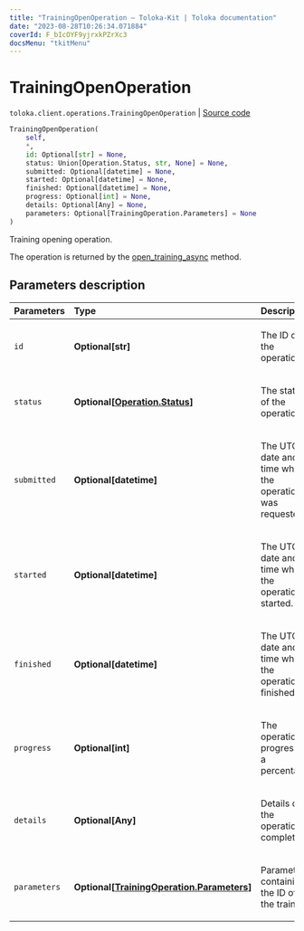 ```yaml
---
title: "TrainingOpenOperation — Toloka-Kit | Toloka documentation"
date: "2023-08-28T10:26:34.071884"
coverId: F_bIcOYF9yjrxkPZrXc3
docsMenu: "tkitMenu"
---
```


# TrainingOpenOperation

`toloka.client.operations.TrainingOpenOperation` | [Source code](https://github.com/Toloka/toloka-kit/blob/v1.2.1/src/client/operations.py#L264)

```python
TrainingOpenOperation(
    self,
    *,
    id: Optional[str] = None,
    status: Union[Operation.Status, str, None] = None,
    submitted: Optional[datetime] = None,
    started: Optional[datetime] = None,
    finished: Optional[datetime] = None,
    progress: Optional[int] = None,
    details: Optional[Any] = None,
    parameters: Optional[TrainingOperation.Parameters] = None
)
```

Training opening operation.

The operation is returned by the [open_training_async](/docs/toloka-kit/reference/toloka.client.TolokaClient.open_training_async) method.

## Parameters description

| Parameters | Type | Description |
| :----------| :----| :-----------|
`id`|**Optional\[str\]**|<p>The ID of the operation.</p>
`status`|**Optional\[[Operation.Status](/docs/toloka-kit/reference/toloka.client.operations.Operation.Status)\]**|<p>The status of the operation.</p>
`submitted`|**Optional\[datetime\]**|<p>The UTC date and time when the operation was requested.</p>
`started`|**Optional\[datetime\]**|<p>The UTC date and time when the operation started.</p>
`finished`|**Optional\[datetime\]**|<p>The UTC date and time when the operation finished.</p>
`progress`|**Optional\[int\]**|<p>The operation progress as a percentage.</p>
`details`|**Optional\[Any\]**|<p>Details of the operation completion.</p>
`parameters`|**Optional\[[TrainingOperation.Parameters](/docs/toloka-kit/reference/toloka.client.operations.TrainingOperation.Parameters)\]**|<p>Parameters containing the ID of the training.</p>